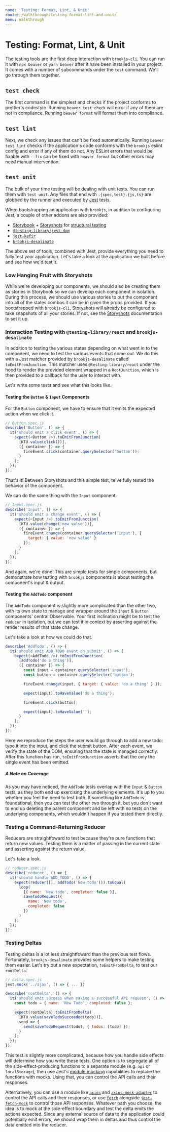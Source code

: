 ```yaml
---
name: 'Testing: Format, Lint, & Unit'
route: /walkthrough/testing-format-lint-and-unit/
menu: Walkthrough
---
```


# Testing: Format, Lint, & Unit

The testing tools are the first deep interaction with `brookjs-cli`. You can run it with `npx beaver` or `yarn beaver` after it have been installed in your project. It comes with a number of subcommands under the `test` command. We'll go through them together.

## `test check`

The first command is the simplest and checks if the project conforms to prettier's codestyle. Running `beaver test check` will error if any of them are not in compliance. Running `beaver format` will format them into compliance.

## `test lint`

Next, we check any issues that can't be fixed automatically. Running `beaver test lint` checks if the application's code conforms with the `brookjs` eslint config and error if any of them do not. Any ESLint errors that would be fixable with `--fix` can be fixed with `beaver format` but other errors may need manual intervention.

## `test unit`

The bulk of your time testing will be dealing with unit tests. You can run them with `test unit`. Any files that end with `.{spec,test}.{js,ts}` are globbed by the runner and executed by [Jest][jest] tests.

When bootstrapping an application with `brookjs`, in addition to configuring Jest, a couple of other addons are also provided:

- [Storybook][sb] + [Storyshots][sshts] for [structural testing][struct-test]
- [`@testing-library/jest-dom`][jest-dom]
- [`jest-kefir`][jest-kefir]
- [`brookjs-desalinate`][desal]

The above set of tools, combined with Jest, provide everything you need to fully test your application. Let's take a look at the application we built before and see how we'd test it.

### Low Hanging Fruit with Storyshots

While we're developing our components, we should also be creating them as stories in Storybook so we can develop each component in isolation. During this process, we should use various stories to put the component into all of the states combos it can be in given the props provided. If you bootstrapped with `brookjs-cli`, Storyshots will already be configured to take snapshots of all your stories. If not, see the [Storyshots][sshts] documentation to set it up.

### Interaction Testing with `@testing-library/react` and `brookjs-desalinate`

In addition to testing the various states depending on what went _in_ to the component, we need to test the various events that come _out_. We do this with a Jest matcher provided by `brookjs-desalinate` called `toEmitFromJunction`. This matcher uses `@testing-library/react` under the hood to render the provided element wrapped in a `RootJunction`, which is then provided to a callback for the user to interact with.

Let's write some tests and see what this looks like.

#### Testing the `Button` & `Input` Components

For the `Button` component, we have to ensure that it emits the expected action when we click it.

```js
// Button.spec.js
describe('Button', () => {
  it('should emit a click event', () => {
    expect(<Button />).toEmitFromJunction(
      [KTU.value(click())],
      ({ container }) => {
        fireEvent.click(container.querySelector('button'));
      }
    );
  });
});
```

That's it! Between Storyshots and this simple test, te've fully tested the behavior of the component.

We can do the same thing with the `Input` component.

```js
// Input.spec.js
describe('Input', () => {
  it('should emit a change event', () => {
    expect(<Input />).toEmitFromJunction(
      [KTU.value(change('new value'))],
      ({ container }) => {
        fireEvent.change(container.querySelector('input'), {
          target: { value: 'new value' }
        });
      }
    );
  });
});
```

And again, we're done! This are simple tests for simple components, but demonstrate how testing with `brookjs` components is about testing the component's input & output.

#### Testing the `AddTodo` component

The `AddTodo` component is slightly more complicated than the other two, with its own state to manage and wrapper around the `Input` & `Button` components' central Observable. Your first inclination might be to test the `reducer` in isolation, but we can test it in context by asserting against the render results of that state change.

Let's take a look at how we could do that.

```js
describe('AddTodo', () => {
  it('should emit ADD_TODO event on submit', () => {
    expect(<AddTodo />).toEmitFromJunction(
      [addTodo('do a thing')],
      ({ container }) => {
        const input = container.querySelector('input');
        const button = container.querySelector('button');

        fireEvent.change(input, { target: { value: 'do a thing' } });

        expect(input).toHaveValue('do a thing');

        fireEvent.click(button);

        expect(input).toHaveValue('');
      }
    );
  });
});
```

Here we reproduce the steps the user would go through to add a new todo: type it into the input, and click the submit button. After each event, we verify the state of the DOM, ensuring that the state is managed correctly. After this function has run, `toEmitFromJunction` asserts that the only the single event has been emitted.

##### A Note on Coverage

As you may have noticed, the `AddTodo` tests overlap with the `Input` & `Button` tests, as they both end up exercising the underlying elements. It's up to you whether you feel the need to test both. If something like `AddTodo` is foundational, then you can test the other two through it, but you don't want to end up deleting the parent component and be left with no tests on the underlying components, which wouldn't happen if you tested them directly.

### Testing a Command-Returning Reducer

Reducers are straightfoward to test because they're pure functions that return new values. Testing them is a matter of passing in the current state and asserting against the return value.

Let's take a look.

```js
// reducer.spec.js
describe('reducer', () => {
  it('should handle ADD_TODO', () => {
    expect(reducer([], addTodo('New todo'))).toEqual(
      loop(
        [{ name: 'New todo', completed: false }],
        saveTodoRequest({
          name: 'New todo',
          completed: false
        })
      )
    );
  });
});
```

### Testing Deltas

Testing deltas is a lot less straightfoward than the previous test flows. Fortunately, `brookjs-desalinate` provides some helpers to make testing them easier. Let's try out a new expectation, `toEmitFromDelta`, to test our `rootDelta`.

```js
// delta.spec.js
jest.mock('../ajax', () => { ... })

describe('rootDelta', () => {
  it('should emit success when making a successful API request', () => {
    const todo = { name: 'New Todo', completed: false };

    expect(rootDelta).toEmitFromDelta(
      [KTU.value(saveTodoSucceeded(todo))],
      send => {
        send(saveTodoRequest(todo), { todos: [todo] });
      }
    );
  });
});
```

This test is slightly more complicated, because how you handle side effects will determine how you write these tests. One option is to segregate all of the side-effect-producing functions to a separate module (e.g. `api` or `localStorage`), then use Jest's [module mocking][jest-mock] capabilities to replace the functions with mocks. Using that, you can control the API calls and their responses.

Alternatively, you can use a module like [`axios`][axios] and [`axios-mock-adapter`][axios-mock] to control the API calls and their responses, or use [`fetch`][fetch] alongside [`jest-fetch-mock`][jest-fetch-mock] to control those API responses. Whatever path you choose, the idea is to mock at the side-effect boundary and test the delta emits the actions expected. Since any external source of data to the application could potentially emit errors, we should wrap them in deltas and thus control the data emitted into the reducer.

[jest]: https://jestjs.io/
[sb]: https://storybook.js.org/
[sshts]: https://www.npmjs.com/package/@storybook/addon-storyshots
[struct-test]: https://storybook.js.org/docs/testing/structural-testing/
[jest-dom]: https://github.com/testing-library/jest-dom
[jest-kefir]: https://github.com/kefirjs/jest-kefir
[desal]: /api/brookjs-desalinate/
[jest-mock]: https://jestjs.io/docs/en/jest-object#jestmockmodulename-factory-options
[axios]: https://github.com/axios/axios
[axios-mock]: https://github.com/ctimmerm/axios-mock-adapter
[fetch]: https://developer.mozilla.org/en-US/docs/Web/API/Fetch_API
[jest-fetch-mock]: https://www.npmjs.com/package/jest-fetch-mock
